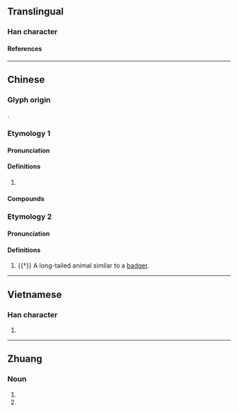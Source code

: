 {{also|犸}}
{{character info/new}}
==Translingual==

===Han character===
{{Han char|rn=94|rad=犬|as=09|sn=12|four=|canj=KHSQF|ids=⿰犭馬}}

====References====
{{Han ref|kx=0716.300|dkj=20595|hdz=21361.140|uh=7341}}

----

==Chinese==
{{zh-forms|s=犸}}

===Glyph origin===
{{Han compound|犬|alt1=犭|馬|ls=psc|c1=s|c2=p}}.

===Etymology 1===

====Pronunciation====
{{zh-pron
|m=獁
|c=maa5
|cat=n
}}

====Definitions====
{{zh-hanzi}}

# {{zh-only|猛獁}}

====Compounds====
{{zh-der|猛獁|猛獁象}}

===Etymology 2===

====Pronunciation====
{{zh-pron
|m=mà
|cat=n
}}

====Definitions====
{{zh-hanzi}}

# {{†}} A long-tailed animal similar to a [[badger]].

----

==Vietnamese==

===Han character===
{{vi-hantu|[[mã]]|rs=犬09}}

# {{defn|lang=vi|sort=犬09}}

----

==Zhuang==

===Noun===
{{za-head|noun|s=犸}}

# {{za-sawndip form of|ma||dog|ts=t}}
# {{za-sawndip form of|max||horse|ts=t}}